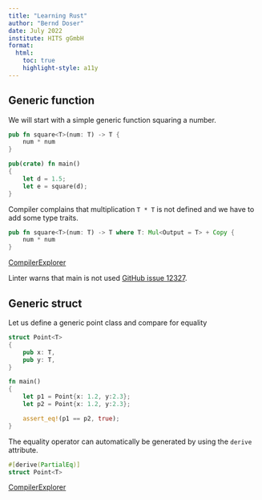 ```yaml
---
title: "Learning Rust"
author: "Bernd Doser"
date: July 2022
institute: HITS gGmbH
format:
  html:
    toc: true
    highlight-style: a11y
---
```


## Generic function

We will start with a simple generic function squaring a number.

```Rust
pub fn square<T>(num: T) -> T {
    num * num
}

pub(crate) fn main()
{
    let d = 1.5;
    let e = square(d);
}
```

Compiler complains that multiplication `T * T` is not defined and we have to add some type traits. 

```Rust
pub fn square<T>(num: T) -> T where T: Mul<Output = T> + Copy {
    num * num
}
```
[CompilerExplorer](https://godbolt.org/z/YMhGc3Yvd)

Linter warns that main is not used [GitHub issue 12327](https://github.com/rust-lang/rust/issues/12327).


## Generic struct

Let us define a generic point class and compare for equality

```Rust
struct Point<T>
{
    pub x: T,
    pub y: T,
}

fn main()
{
    let p1 = Point{x: 1.2, y:2.3};
    let p2 = Point{x: 1.2, y:2.3};

    assert_eq!(p1 == p2, true);
}
```

The equality operator can automatically be generated by using the `derive` attribute.

```Rust
#[derive(PartialEq)]
struct Point<T>
```

[CompilerExplorer](https://godbolt.org/z/e97PedWjG)
